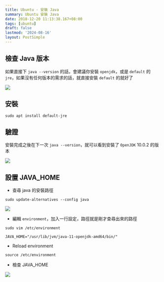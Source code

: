 ```yaml
---
title: Ubuntu - 安裝 Java
summary: Ubuntu 安裝 Java
date: 2018-12-20 11:13:38.167+08:00
tags: [ubuntu]
draft: false
lastmod: '2024-08-16'
layout: PostSimple
---
```


## 檢查 Java 版本

如果直接下 `java --version` 的話，會建議你安裝 `openjdk`，或是 `default` 的 `jre`，如果沒有任何版本的需求的話，就直接安裝 `default` 的就好了

![](/static/images/404.webp)

## 安裝

```shell
sudo apt install default-jre
```

## 驗證

安裝完成之後在下一次 `java --version`，就可以看到安裝了 `OpenJDK` 10.0.2 的版本

![](/static/images/404.webp)

## 設置 JAVA_HOME

- 查尋 java 的安裝路徑

```shell
sudo update-alternatives --config java
```

![](/static/images/404.webp)

- 編輯 `environment`，加入一行設定，路徑就是剛才查尋出來的路徑

```shell
sudo vim /etc/environment
```

```shell
JAVA_HOME="/usr/lib/jvm/java-11-openjdk-amd64/bin/"
```

- Reload environment

```shell
source /etc/environment
```

- 檢查 JAVA_HOME

![](/static/images/404.webp)
